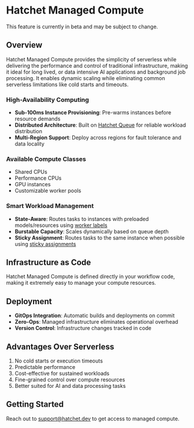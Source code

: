 
# Hatchet Managed Compute

<Callout type="warning">
  This feature is currently in beta and may be subject to change.
</Callout>

## Overview
Hatchet Managed Compute provides the simplicity of serverless while delivering the performance and control of traditional infrastructure, making it ideal for long lived, or data intensive AI applications and background job processing. It enables dynamic scaling while eliminating common serverless limitations like cold starts and timeouts.

### High-Availability Computing
- **Sub-100ms Instance Provisioning**: Pre-warms instances before resource demands
- **Distributed Architecture**: Built on [Hatchet Queue](../home/) for reliable workload distribution
- **Multi-Region Support**: Deploy across regions for fault tolerance and data locality

### Available Compute Classes
- Shared CPUs
- Performance CPUs
- GPU instances
- Customizable worker pools

### Smart Workload Management
- **State-Aware**: Routes tasks to instances with preloaded models/resources using [worker labels](../home/features/worker-assignment/worker-affinity.mdx)
- **Burstable Capacity**: Scales dynamically based on queue depth
- **Sticky Assignment**: Routes tasks to the same instance when possible using [sticky assignments](../home/features/worker-assignment/sticky-assignment.mdx)

## Infrastructure as Code

Hatchet Managed Compute is defined directly in your workflow code, making it extremely easy to manage your compute resources.




## Deployment
- **GitOps Integration**: Automatic builds and deployments on commit
- **Zero-Ops**: Managed infrastructure eliminates operational overhead
- **Version Control**: Infrastructure changes tracked in code

## Advantages Over Serverless
1. No cold starts or execution timeouts
2. Predictable performance
3. Cost-effective for sustained workloads
4. Fine-grained control over compute resources
5. Better suited for AI and data processing tasks


## Getting Started

Reach out to support@hatchet.dev to get access to managed compute.
